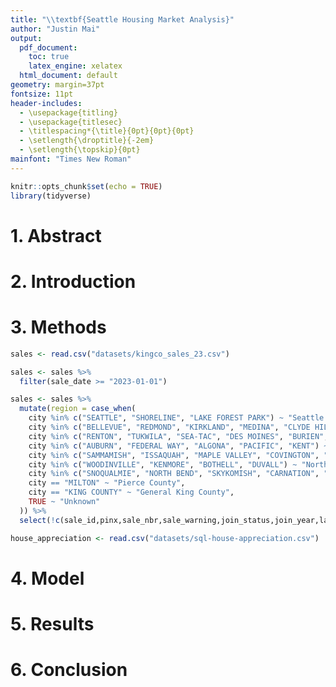 ```yaml
---
title: "\\textbf{Seattle Housing Market Analysis}"
author: "Justin Mai"
output:
  pdf_document:
    toc: true
    latex_engine: xelatex
  html_document: default
geometry: margin=37pt
fontsize: 11pt
header-includes:
  - \usepackage{titling}
  - \usepackage{titlesec}
  - \titlespacing*{\title}{0pt}{0pt}{0pt}
  - \setlength{\droptitle}{-2em}
  - \setlength{\topskip}{0pt} 
mainfont: "Times New Roman"
---
```


```r
knitr::opts_chunk$set(echo = TRUE)
library(tidyverse)
```

\newpage

# 1. Abstract

\newpage

# 2. Introduction



# 3. Methods

```r
sales <- read.csv("datasets/kingco_sales_23.csv")
```

```r
sales <- sales %>% 
  filter(sale_date >= "2023-01-01")

sales <- sales %>%
  mutate(region = case_when(
    city %in% c("SEATTLE", "SHORELINE", "LAKE FOREST PARK") ~ "Seattle Area",
    city %in% c("BELLEVUE", "REDMOND", "KIRKLAND", "MEDINA", "CLYDE HILL", "YARROW POINT", "HUNTS POINT", "BEAUX ARTS", "NEWCASTLE") ~ "Eastside",
    city %in% c("RENTON", "TUKWILA", "SEA-TAC", "DES MOINES", "BURIEN", "NORMANDY PARK") ~ "South King County",
    city %in% c("AUBURN", "FEDERAL WAY", "ALGONA", "PACIFIC", "KENT") ~ "Southwest King County",
    city %in% c("SAMMAMISH", "ISSAQUAH", "MAPLE VALLEY", "COVINGTON", "BLACK DIAMOND") ~ "Southeast King County",
    city %in% c("WOODINVILLE", "KENMORE", "BOTHELL", "DUVALL") ~ "North King County",
    city %in% c("SNOQUALMIE", "NORTH BEND", "SKYKOMISH", "CARNATION", "ENUMCLAW") ~ "Rural King County",
    city == "MILTON" ~ "Pierce County",
    city == "KING COUNTY" ~ "General King County",
    TRUE ~ "Unknown"
  )) %>% 
  select(!c(sale_id,pinx,sale_nbr,sale_warning,join_status,join_year,latitude,longitude))
```


```r
house_appreciation <- read.csv("datasets/sql-house-appreciation.csv")
```


# 4. Model

# 5. Results

# 6. Conclusion
